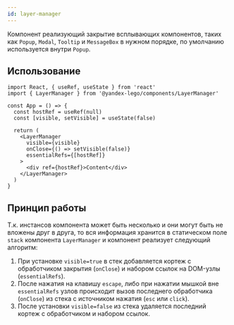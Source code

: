 ```yaml
---
id: layer-manager
---
```


Компонент реализующий закрытие всплывающих компонентов, таких как `Popup`, `Modal`, `Tooltip` и `MessageBox` в нужном порядке, по умолчанию используется внутри `Popup`.

## Использование

```tsx
import React, { useRef, useState } from 'react'
import { LayerManager } from '@yandex-lego/components/LayerManager'

const App = () => {
  const hostRef = useRef(null)
  const [visible, setVisible] = useState(false)

  return (
    <LayerManager
      visible={visible}
      onClose={() => setVisible(false)}
      essentialRefs={[hostRef]}
    >
      <div ref={hostRef}>Content</div>
    </LayerManager>
  )
}
```

## Принцип работы

Т.к. инстансов компонента может быть несколько и они могут быть не вложены друг в друга, то вся информация хранится в статическом поле `stack` компонента `LayerManager` и компонент реализует следующий алгоритм:

1. При установке `visible=true` в стек добавляется кортеж с обработчиком закрытия (`onClose`) и набором ссылок на DOM-узлы (`essentialRefs`).
2. После нажатия на клавишу `escape`, либо при нажатии мышкой вне `essentialRefs` узлов происходит вызов последнего обработчика (`onClose`) из стека с источником нажатия (`esc` или `click`).
3. После установки `visible=false` из стека удаляется последний кортеж с обработчиком и набором ссылок.
